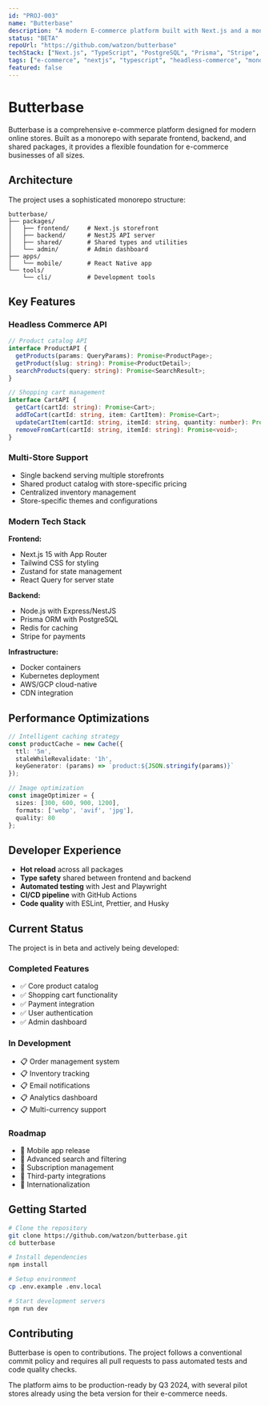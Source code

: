 ```yaml
---
id: "PROJ-003"
name: "Butterbase"
description: "A modern E-commerce platform built with Next.js and a monorepo architecture, featuring headless commerce capabilities and multi-store support."
status: "BETA"
repoUrl: "https://github.com/watzon/butterbase"
techStack: ["Next.js", "TypeScript", "PostgreSQL", "Prisma", "Stripe", "Tailwind"]
tags: ["e-commerce", "nextjs", "typescript", "headless-commerce", "monorepo"]
featured: false
---
```


# Butterbase

Butterbase is a comprehensive e-commerce platform designed for modern online stores. Built as a monorepo with separate frontend, backend, and shared packages, it provides a flexible foundation for e-commerce businesses of all sizes.

## Architecture

The project uses a sophisticated monorepo structure:

```
butterbase/
├── packages/
│   ├── frontend/     # Next.js storefront
│   ├── backend/      # NestJS API server
│   ├── shared/       # Shared types and utilities
│   └── admin/        # Admin dashboard
├── apps/
│   └── mobile/       # React Native app
└── tools/
    └── cli/          # Development tools
```

## Key Features

### Headless Commerce API

```typescript
// Product catalog API
interface ProductAPI {
  getProducts(params: QueryParams): Promise<ProductPage>;
  getProduct(slug: string): Promise<ProductDetail>;
  searchProducts(query: string): Promise<SearchResult>;
}

// Shopping cart management
interface CartAPI {
  getCart(cartId: string): Promise<Cart>;
  addToCart(cartId: string, item: CartItem): Promise<Cart>;
  updateCartItem(cartId: string, itemId: string, quantity: number): Promise<Cart>;
  removeFromCart(cartId: string, itemId: string): Promise<void>;
}
```

### Multi-Store Support
- Single backend serving multiple storefronts
- Shared product catalog with store-specific pricing
- Centralized inventory management
- Store-specific themes and configurations

### Modern Tech Stack

**Frontend:**
- Next.js 15 with App Router
- Tailwind CSS for styling
- Zustand for state management
- React Query for server state

**Backend:**
- Node.js with Express/NestJS
- Prisma ORM with PostgreSQL
- Redis for caching
- Stripe for payments

**Infrastructure:**
- Docker containers
- Kubernetes deployment
- AWS/GCP cloud-native
- CDN integration

## Performance Optimizations

```typescript
// Intelligent caching strategy
const productCache = new Cache({
  ttl: '5m',
  staleWhileRevalidate: '1h',
  keyGenerator: (params) => `product:${JSON.stringify(params)}`
});

// Image optimization
const imageOptimizer = {
  sizes: [300, 600, 900, 1200],
  formats: ['webp', 'avif', 'jpg'],
  quality: 80
};
```

## Developer Experience

- **Hot reload** across all packages
- **Type safety** shared between frontend and backend
- **Automated testing** with Jest and Playwright
- **CI/CD pipeline** with GitHub Actions
- **Code quality** with ESLint, Prettier, and Husky

## Current Status

The project is in beta and actively being developed:

### Completed Features
- ✅ Core product catalog
- ✅ Shopping cart functionality
- ✅ Payment integration
- ✅ User authentication
- ✅ Admin dashboard

### In Development
- 📋 Order management system
- 📋 Inventory tracking
- 📋 Email notifications
- 📋 Analytics dashboard
- 📋 Multi-currency support

### Roadmap
- 📌 Mobile app release
- 📌 Advanced search and filtering
- 📌 Subscription management
- 📌 Third-party integrations
- 📌 Internationalization

## Getting Started

```bash
# Clone the repository
git clone https://github.com/watzon/butterbase.git
cd butterbase

# Install dependencies
npm install

# Setup environment
cp .env.example .env.local

# Start development servers
npm run dev
```

## Contributing

Butterbase is open to contributions. The project follows a conventional commit policy and requires all pull requests to pass automated tests and code quality checks.

The platform aims to be production-ready by Q3 2024, with several pilot stores already using the beta version for their e-commerce needs.